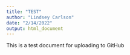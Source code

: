 ```yaml
---
title: "TEST"
author: "Lindsey Carlson"
date: "2/14/2022"
output: html_document
---
```


This is a test document for uploading to GitHub
